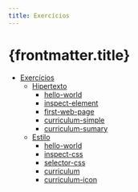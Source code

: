 ```yaml
---
title: Exercícios
---
```


# {frontmatter.title}

- [Exercícios](https://ifpb.github.io/exercises/)
  - [Hipertexto](https://ifpb.github.io/exercises/problems/marca%C3%A7%C3%A3o/1/)
    - [hello-world](https://ifpb.github.io/exercises/problems/web-markup-hello-world/)
    - [inspect-element](https://ifpb.github.io/exercises/problems/web-markup-inspect-element/)
    - [first-web-page](https://ifpb.github.io/exercises/problems/web-markup-first-web-page/)
    - [curriculum-simple](https://ifpb.github.io/exercises/problems/web-markup-curriculum-simple/)
    - [curriculum-sumary](https://ifpb.github.io/exercises/problems/web-markup-curriculum-sumary/)
  - [Estilo](https://ifpb.github.io/exercises/problems/estilo/1/)
    - [hello-world](https://ifpb.github.io/exercises/problems/web-style-hello-world/)
    - [inspect-css](https://ifpb.github.io/exercises/problems/web-style-inspect-css/)
    - [selector-css](https://ifpb.github.io/exercises/problems/web-style-selector-css/)
    - [curriculum](https://ifpb.github.io/exercises/problems/web-style-curriculum-text/)
    - [curriculum-icon](https://ifpb.github.io/exercises/problems/web-style-curriculum-icon/)
